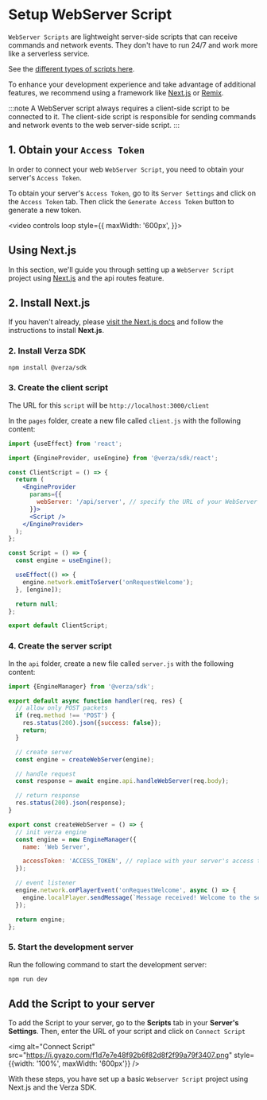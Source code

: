 # Setup WebServer Script

`WebServer Scripts` are lightweight server-side scripts that can receive commands and network events. They don't have to run 24/7 and work more like a serverless service.

See the [different types of scripts here](/concepts/scripts).

To enhance your development experience and take advantage of additional features, we recommend using a framework like [Next.js](https://nextjs.org/) or [Remix](https://remix.run/).

:::note
A WebServer script always requires a client-side script to be connected to it. The client-side script is responsible for sending commands and network events to the web server-side script.
:::

## 1. Obtain your `Access Token`

In order to connect your web `WebServer Script`, you need to obtain your server's `Access Token`.

To obtain your server's `Access Token`, go to its `Server Settings` and click on the `Access Token` tab. Then click the `Generate Access Token` button to generate a new token.

<video
  controls
  loop
  style={{
    maxWidth: '600px',
  }}>
  <source src="https://i.gyazo.com/9a45f515b716c301f4b932e3adfb6146.mp4" />
</video>

## Using Next.js

In this section, we'll guide you through setting up a `WebServer Script` project using [Next.js](https://nextjs.org/) and the api routes feature.

## 2. Install Next.js

If you haven't already, please [visit the Next.js docs](https://nextjs.org/docs/getting-started) and follow the instructions to install **Next.js**.

### 2. **Install Verza SDK**

```bash
npm install @verza/sdk
```

### 3. Create the client script

The URL for this `script` will be `http://localhost:3000/client`

In the `pages` folder, create a new file called `client.js` with the following content:

```jsx title="client.js"
import {useEffect} from 'react';

import {EngineProvider, useEngine} from '@verza/sdk/react';

const ClientScript = () => {
  return (
    <EngineProvider
      params={{
        webServer: '/api/server', // specify the URL of your WebServer script
      }}>
      <Script />
    </EngineProvider>
  );
};

const Script = () => {
  const engine = useEngine();

  useEffect(() => {
    engine.network.emitToServer('onRequestWelcome');
  }, [engine]);

  return null;
};

export default ClientScript;
```

### 4. Create the server script

In the `api` folder, create a new file called `server.js` with the following content:

```jsx title="server.js"
import {EngineManager} from '@verza/sdk';

export default async function handler(req, res) {
  // allow only POST packets
  if (req.method !== 'POST') {
    res.status(200).json({success: false});
    return;
  }

  // create server
  const engine = createWebServer(engine);

  // handle request
  const response = await engine.api.handleWebServer(req.body);

  // return response
  res.status(200).json(response);
}

export const createWebServer = () => {
  // init verza engine
  const engine = new EngineManager({
    name: 'Web Server',

    accessToken: 'ACCESS_TOKEN', // replace with your server's access token
  });

  // event listener
  engine.network.onPlayerEvent('onRequestWelcome', async () => {
    engine.localPlayer.sendMessage(`Message received! Welcome to the server!`);
  });

  return engine;
};
```

### 5. Start the development server

Run the following command to start the development server:

```bash
npm run dev
```

## Add the Script to your server

To add the Script to your server, go to the **Scripts** tab in your **Server's Settings**. Then, enter the URL of your script and click on `Connect Script`

<img
  alt="Connect Script"
  src="https://i.gyazo.com/f1d7e7e48f92b6f82d8f2f99a79f3407.png"
  style={{width: '100%', maxWidth: '600px'}}
/>

With these steps, you have set up a basic `Webserver Script` project using Next.js and the Verza SDK.

